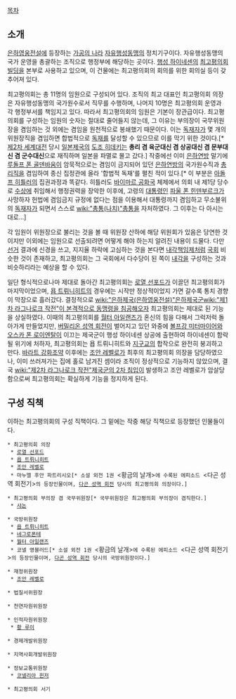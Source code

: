 [[목차]]

== 소개 ==
{{{#!html
<iframe width="640" height="480" src="//www.youtube.com/embed/Q8W1FL5G_Eo" frameborder="0" allowfullscreen></iframe>
}}}

[[은하영웅전설]]에 등장하는 [[가공의 나라]] [[자유행성동맹]]의 정치기구이다. 자유행성동맹의 국가 운영을 총괄하는 조직으로 행정부에 해당하는 곳이다. [[행성 하이네센]]의 [[최고평의회 빌딩]]을 본부로 사용하고 있으며, 이 건물에는 최고평의회의 회의를 위한 회의실 등이 갖추어져 있다.

최고평의회는 총 11명의 임원으로 구성되어 있다. 조직의 최고 대표인 최고평의회 의장은 자유행성동맹의 국가원수로서 직무를 수행하며, 나머지 10명은 최고평의회 운영과 각 행정부서를 책임지고 있다. 따라서 최고평의회의 임원은 기본이 장관급이다.
최고평의회를 구성하는 임원의 숫자는 절대로 줄어들지 않는데, 그 이유는 부의장이 국무위원장을 겸임하는 것 외에는 겸임을 원천적으로 봉쇄했기 때문이다. 이는 [[독재자]]가 몇 개의 위원장직을 겸임하면 합법적으로 [[독재]]를 달성할 수 있으므로 이를 막기 위한 것이다.[* [[제2차 세계대전]] 당시 [[일본제국]]의 [[도조 히데키]]는 '''총리 겸 육군대신 겸 상공대신 겸 문부대신 겸 군수대신'''으로 재직하며 일본을 파멸로 몰고 갔다.] 작중에선 이미 [[은하연방]] 말기에 [[루돌프 폰 골덴바움]]이 암묵적으로는 겸임이 금지되어 있던 [[은하연방]]의 국가원수직과 [[총리]]직을 겸임하여 종신 집정관에 올라 '합법적 독재'를 펼친 적이 있다.[* 이 부분은 [[아돌프 히틀러]]의 집권과정과 똑같다. 히틀러도 [[바이마르 공화국]] 체제에서 의회 내 제1당 당수로 [[수상]]에 취임해서 행정권력을 장악한 이후에, 고령의 [[대통령]]인 [[파울 폰 힌덴부르크]]가 사망하자 헌법에 겸임금지 규정에 없다는 점을 이용해서 대통령까지 겸임하고 무소불위의 [[독재자]]가 되면서 스스로 [[wiki:"총통(나치)"총통]]을 자처하였다. 그 이후는 다 아시는 대로...]

각 임원이 위원장으로 불리는 것을 볼 때 위원장 산하에 해당 위원회가 있음은 당연한 것이지만 이외에는 임원으로 선출되려면 어떻게 해야 하는지 알려진 내용이 드물다. 다만 [[선거]] 결과에 신경을 쓰고, 지지율 하락에 고심하는 것을 본다면 [[내각책임제]]처럼 [[국회]] 비슷한 것이 존재하고, 최고평의회는 그 국회에서 다수당이 된 쪽이 [[내각]]을 구성하는 것과 비슷하리라는 예상을 할 수 있다.

일단 형식적으로나마 제대로 돌아간 최고평의회는 [[로열 선포드]]가 이끌던 최고평의회가 마지막이었으며, [[욥 트뤼니히트]]의 경우에는 시작만 정상적이었지 가면 갈수록 통치 경향이 막장으로 흘러갔다. 결정적으로 [[wiki:"은하제국(은하영웅전설)"은하제국군]][[wiki:"제1차 라그나로크 작전"이 본격적으로 동맹령을 침공해오자]] 최고평의회는 제대로 된 기능을 상실하였다. 이때의 최고평의회를 [[월터 아일랜즈]]가 혼신의 힘을 다해서 그럭저럭 돌아가게 만들었지만, [[버밀리온 성역 회전]]이 벌어지고 있던 와중에 [[볼프강 미터마이어]]와 [[오스카 폰 로이엔탈]]이 이끄는 제국군이 행성 하이네센 상공에 출현하여 하이네센이 함락될 위기에 처하자, 최고평의회는 욥 트뤼니히트와 [[지구교]]의 합작으로 완전히 붕괴하고 만다.
[[바라트 강화조약]] 이후에는 [[조안 레벨로]]가 최후의 최고평의회 의장을 담당하였으나, 이미 쓰러져가는 집에 홀로 남겨진 셈이라 조직이 정상적으로 기능하지 않았으며, 결국 [[wiki:"제2차 라그나로크 작전"제국군의 2차 침입]]이 발생하고 조안 레벨로가 암살당함으로써 최고평의회는 확실하게 기능을 정지하게 된다.

== 구성 직책 ==
이하는 최고평의회의 구성 직책이다. 그 밑에는 작중 해당 직책으로 등장했던 인물들이다.

 * 최고평의회 의장
  * [[로열 선포드]]
  * [[욥 트뤼니히트]]
  * [[조안 레벨로]]
  * 마누엘 후안 파트리시오[* 소설 외전 1권 <황금의 날개>에 수록된 에피소드 <다곤 성역 회전기>의 등장인물이며, [[다곤 성역 회전]] 당시의 최고평의회 의장이다.]

 * 최고평의회 부의장 겸 국무위원장[* 국무위원장은 최고평의회 부의장이 겸직한다.]
  * [[샤논]]

 * 국방위원장
  * [[욥 트뤼니히트]]
  * [[네그로폰테]]
  * [[월터 아일랜즈]]
  * 코넬 영블러드[* 소설 외전 1권 <황금의 날개>에 수록된 에피소드 <다곤 성역 회전기>의 등장인물이며, [[다곤 성역 회전]] 당시의 국방위원장이다.]

 * 재정위원장
  * [[조안 레벨로]]

 * 법질서위원장

 * 천연자원위원장

 * 인적자원위원장
  * [[황 루이]]

 * 경제개발위원장

 * 지역사회개발위원장

 * 정보교통위원장
  * [[코넬리아 윈저]]

 * 최고평의회 서기
